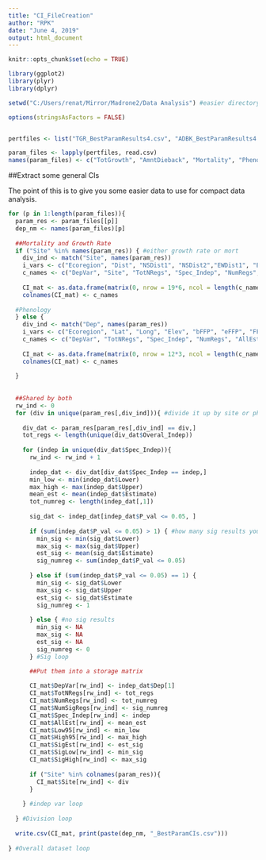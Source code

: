 ```yaml
---
title: "CI_FileCreation"
author: "RPK"
date: "June 4, 2019"
output: html_document
---
```


```r
knitr::opts_chunk$set(echo = TRUE)

library(ggplot2)
library(plyr)
library(dplyr)

setwd("C:/Users/renat/Mirror/Madrone2/Data Analysis") #easier directory to work from

options(stringsAsFactors = FALSE)


pertfiles <- list("TGR_BestParamResults4.csv", "ADBK_BestParamResults4.csv","Mort_BestParamResults4.csv", "Phen_BestParamResults.csv")

param_files <- lapply(pertfiles, read.csv)
names(param_files) <- c("TotGrowth", "AmntDieback", "Mortality", "Phenology")

```

##Extract some general CIs

The point of this is to give you some easier data to use for compact data analysis. 

```r
for (p in 1:length(param_files)){
  param_res <- param_files[[p]]
  dep_nm <- names(param_files)[p]
  
  ##Mortality and Growth Rate
  if ("Site" %in% names(param_res)) { #either growth rate or mort
    div_ind <- match("Site", names(param_res))
    i_vars <- c("Ecoregion", "Dist", "NSDist1", "NSDist2","EWDist1", "EWDist2","ElevDist1", "ElevDist2","bFFP1", "bFFP2","eFFP1", "eFFP2","FFP1","FFP2")
    c_names <- c("DepVar", "Site", "TotNRegs", "Spec_Indep", "NumRegs", "AllEst", "Low95", "High95", "NumSigRegs", "SigEst", "SigLow", "SigHigh")
    
    CI_mat <- as.data.frame(matrix(0, nrow = 19*6, ncol = length(c_names)))
    colnames(CI_mat) <- c_names
    
  #Phenology
  } else {
    div_ind <- match("Dep", names(param_res))
    i_vars <- c("Ecoregion", "Lat", "Long", "Elev", "bFFP", "eFFP", "FFP")
    c_names <- c("DepVar", "TotNRegs", "Spec_Indep", "NumRegs", "AllEst", "Low95", "High95", "NumSigRegs", "SigEst", "SigLow", "SigHigh")
    
    CI_mat <- as.data.frame(matrix(0, nrow = 12*3, ncol = length(c_names)))
    colnames(CI_mat) <- c_names
    
  }
  
  
  ##Shared by both
  rw_ind <- 0
  for (div in unique(param_res[,div_ind])){ #divide it up by site or phenological metric (depending on dep_var)
    
    div_dat <- param_res[param_res[,div_ind] == div,]
    tot_regs <- length(unique(div_dat$Overal_Indep))
    
    for (indep in unique(div_dat$Spec_Indep)){
      rw_ind <- rw_ind + 1
      
      indep_dat <- div_dat[div_dat$Spec_Indep == indep,]
      min_low <- min(indep_dat$Lower)
      max_high <- max(indep_dat$Upper)
      mean_est <- mean(indep_dat$Estimate)
      tot_numreg <- length(indep_dat[,1])
      
      sig_dat <- indep_dat[indep_dat$P_val <= 0.05, ]
      
      if (sum(indep_dat$P_val <= 0.05) > 1) { #how many sig results you have
        min_sig <- min(sig_dat$Lower)
        max_sig <- max(sig_dat$Upper)
        est_sig <- mean(sig_dat$Estimate)
        sig_numreg <- sum(indep_dat$P_val <= 0.05)
        
      } else if (sum(indep_dat$P_val <= 0.05) == 1) {
        min_sig <- sig_dat$Lower
        max_sig <- sig_dat$Upper
        est_sig <- sig_dat$Estimate
        sig_numreg <- 1
        
      } else { #no sig results
        min_sig <- NA
        max_sig <- NA
        est_sig <- NA
        sig_numreg <- 0
      } #Sig loop
      
      ##Put them into a storage matrix

      CI_mat$DepVar[rw_ind] <- indep_dat$Dep[1]
      CI_mat$TotNRegs[rw_ind] <- tot_regs
      CI_mat$NumRegs[rw_ind] <- tot_numreg
      CI_mat$NumSigRegs[rw_ind] <- sig_numreg
      CI_mat$Spec_Indep[rw_ind] <- indep
      CI_mat$AllEst[rw_ind] <- mean_est
      CI_mat$Low95[rw_ind] <- min_low
      CI_mat$High95[rw_ind] <- max_high
      CI_mat$SigEst[rw_ind] <- est_sig
      CI_mat$SigLow[rw_ind] <- min_sig
      CI_mat$SigHigh[rw_ind] <- max_sig
        
      if ("Site" %in% colnames(param_res)){
        CI_mat$Site[rw_ind] <- div
      }
      
    } #indep var loop
    
  } #Division loop
  
  write.csv(CI_mat, print(paste(dep_nm, "_BestParamCIs.csv")))
  
} #Overall dataset loop

```